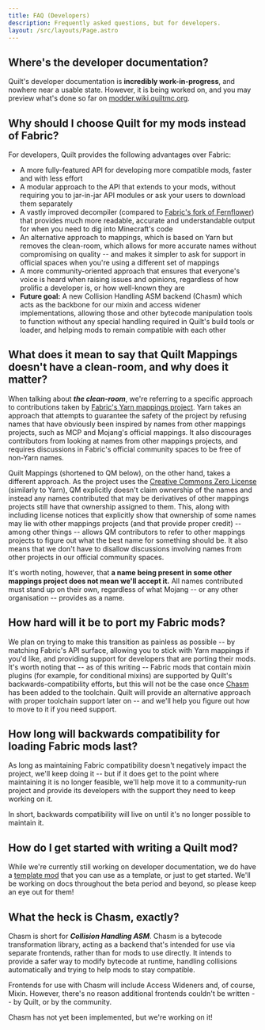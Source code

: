```yaml
---
title: FAQ (Developers)
description: Frequently asked questions, but for developers.
layout: /src/layouts/Page.astro
---
```



<Message>

## Where's the developer documentation?

Quilt's developer documentation is **incredibly work-in-progress**, and nowhere near a usable state. However, it is
being worked on, and you may preview what's done so far on [modder.wiki.quiltmc.org](https://modder.wiki.quiltmc.org/).

</Message>

<Message>

## Why should I choose Quilt for my mods instead of Fabric?

For developers, Quilt provides the following advantages over Fabric:

- A more fully-featured API for developing more compatible mods, faster and with less effort
- A modular approach to the API that extends to your mods, without requiring you to jar-in-jar API modules or ask your users to download them separately
- A vastly improved decompiler (compared to [Fabric's fork of Fernflower](https://github.com/FabricMC/intellij-fernflower/)) that provides much more readable, accurate and understandable output for when you need to dig into Minecraft's code
- An alternative approach to mappings, which is based on Yarn but removes the clean-room, which allows for more accurate names without compromising on quality -- and makes it simpler to ask for support in official spaces when you're using a different set of mappings
- A more community-oriented approach that ensures that everyone's voice is heard when raising issues and opinions, regardless of how prolific a developer is, or how well-known they are
- **Future goal:** A new Collision Handling ASM backend (Chasm) which acts as the backbone for our mixin and access widener implementations, allowing those and other bytecode manipulation tools to function without any special handling required in Quilt's build tools or loader, and helping mods to remain compatible with each other

</Message>

<Message>

## What does it mean to say that Quilt Mappings doesn't have a clean-room, and why does it matter?

When talking about _**the clean-room**_, we're referring to a specific approach to contributions taken by [Fabric's Yarn mappings project](https://github.com/FabricMC/yarn/). Yarn takes an approach that attempts to guarantee the safety of the project by refusing names that have obviously been inspired by names from other mappings projects, such as MCP and Mojang's official mappings. It also discourages contributors from looking at names from other mappings projects, and requires discussions in Fabric's official community spaces to be free of non-Yarn names.

Quilt Mappings (shortened to QM below), on the other hand, takes a different approach. As the project uses the [Creative Commons Zero License](https://creativecommons.org/share-your-work/public-domain/cc0/) (similarly to Yarn), QM explicitly doesn't claim ownership of the names and instead any names contributed that may be derivatives of other mappings projects still have that ownership assigned to them. This, along with including license notices that explicitly show that ownership of some names may lie with other mappings projects (and that provide proper credit) -- among other things -- allows QM contributors to refer to other mappings projects to figure out what the best name for something should be. It also means that we don't have to disallow discussions involving names from other projects in our official community spaces.

It's worth noting, however, that **a name being present in some other mappings project does not mean we'll accept it.** All names contributed must stand up on their own, regardless of what Mojang -- or any other organisation -- provides as a name.

</Message>

<Message>

## How hard will it be to port my Fabric mods?

We plan on trying to make this transition as painless as possible -- by matching Fabric's API surface, allowing you to stick with Yarn mappings if you'd like, and providing support for developers that are porting their mods. It's worth noting that -- as of this writing -- Fabric mods that contain mixin plugins (for example, for conditional mixins) are supported by Quilt's backwards-compatibility efforts, but this will not be the case once [Chasm](#what-the-heck-is-chasm-exactly) has been added to the toolchain. Quilt will provide an alternative approach with proper toolchain support later on -- and we'll help you figure out how to move to it if you need support.

</Message>

<Message>

## How long will backwards compatibility for loading Fabric mods last?

As long as maintaining Fabric compatibility doesn't negatively impact the project, we'll keep doing it -- but if it does get to the point where maintaining it is no longer feasible, we'll help move it to a community-run project and provide its developers with the support they need to keep working on it.

In short, backwards compatibility will live on until it's no longer possible to maintain it.

</Message>

<Message>

## How do I get started with writing a Quilt mod?

While we're currently still working on developer documentation, we do have a [template mod](https://github.com/QuiltMC/quilt-template-mod/) that you can use as a template, or just to get started. We'll be working on docs throughout the beta period and beyond, so please keep an eye out for them!

</Message>

<Message>

## What the heck is Chasm, exactly?

Chasm is short for **_Collision Handling ASM_**. Chasm is a bytecode transformation library, acting as a backend that's intended for use via separate frontends, rather than for mods to use directly. It intends to provide a safer way to modify bytecode at runtime, handling collisions automatically and trying to help mods to stay compatible.

Frontends for use with Chasm will include Access Wideners and, of course, Mixin. However, there's no reason additional frontends couldn't be written -- by Quilt, or by the community.

Chasm has not yet been implemented, but we're working on it!

</Message>
